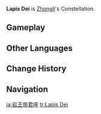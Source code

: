 {{Constellation Overview Infobox
|title     = Lapis Dei
|character = Zhongli
|meaning   = God's Stone
|quest     = Historia Antiqua
}}
'''Lapis Dei''' is [[Zhongli]]'s Constellation.

==Gameplay==
{{Constellation Table|Zhongli}}

==Other Languages==
{{Other Languages
|en      = Lapis Dei
|en_lang = la
|en_tl   = God's Stone
|zhs     = 岩王帝君座
|zhs_rm  = Yán Wáng Dìjūn Zuò
|zht     = 岩王帝君座
|zht_rm  = Yán Wáng Dìjūn Zuò
|zh_tl   = Rock King God Constellation
|ja      = 岩王帝君座
|ja_rm   = Gan'ou Teikun-Za
|ja_tl   = Rock King God Constellation
|ko      = 암왕제군자리
|ko_rm   = Am'wangjegun-jari
|ko_tl   = Rock King God Constellation
|es      = Lapis Dei
|fr      = Lapis Dei
|ru      = Властелин Камня
|ru_tl   = Lord of Stone
|th      = Lapis Dei
|vi      = {{tt|Nham Vương Đế Quân|岩王帝君}}
|vi_tl   = Rock King God{{Sino|vi|part=1}}
|de      = Lapis Dei
|id      = Lapis Dei
|pt      = Lapis Dei
|tr      = Lapis Dei
|it      = Lapis Dei
}}

==Change History==
{{Change History|1.1}}

==Navigation==
{{Constellation Navbox}}

[[ja:岩王帝君座]]
[[tr:Lapis Dei]]